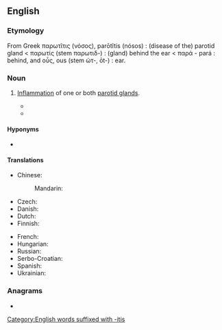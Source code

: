 ==English==

===Etymology===
From Greek παρωτῖτις (νόσος), parōtĩtis (nósos) : (disease of the) parotid gland < παρωτίς (stem παρωτιδ-) : (gland) behind the ear < παρά - pará : behind, and οὖς, ous (stem ὠτ-, ōt-) : ear.

===Noun===
{{en-noun|~|parotitides}}
{{wikipedia}}

# {{lb|en|pathology}} [[inflammation|Inflammation]] of one or both [[parotid gland]]s.
#* {{quote-book|en|title=Zoonomia; or the Laws of Organic Life|year=1794|author=Erasmus Darwin|passage=I except the mumps, or '''parotitis''', described below; which is properly an external gland, as its excretory duct opens into the air.}}
#* {{quote-book|en|title=Differential Diagnosis by Laboratory Medicine|author=Vincent Marks|year=2012|passage=Test Purpose 1) to diagnose acute pancreatitis, acute relapse of chronic pancreatitis, 2) to distinguish between acute pancreatitis and other causes of abdominal pain requiring immediate surgery, 3) to evaluate possible pancreatic injury caused by abdominal trauma or surgery, 4) to help in the diagnosis of epidemic and alcoholic '''parotitides'''.}}

====Hyponyms====
* {{l|en|mumps}}

====Translations====
{{trans-top|inflammation of parotid gland}}
* Chinese:
*: Mandarin: {{t+|cmn|腮腺炎|tr=sāixiànyán}}
* Czech: {{t|cs|parotitida|f}}
* Danish: {{t-needed|da}}
* Dutch: {{t-needed|nl}}
* Finnish: {{t|fi|parotiitti}}
{{trans-mid}}
* French: {{t+|fr|parotidite|f}}
* Hungarian: {{t|hu|fültőmirigy-gyulladás}}
* Russian: {{t-needed|ru}}
* Serbo-Croatian: {{t-needed|sh}}
* Spanish: {{t|es|parotiditis|f}}
* Ukrainian: {{t-needed|uk}}
{{trans-bottom}}

===Anagrams===
* {{anagrams|en|a=aiioprstt|topiarist}}

[[Category:English words suffixed with -itis]]